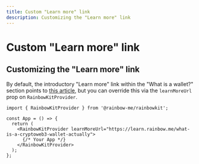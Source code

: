 ```yaml
---
title: Custom "Learn more" link
description: Customizing the "Learn more" link
---
```


# Custom "Learn more" link

## Customizing the "Learn more" link

By default, the introductory "Learn more" link within the "What is a wallet?" section points to [this article](https://learn.rainbow.me/what-is-a-cryptoweb3-wallet-actually), but you can override this via the `learnMoreUrl` prop on `RainbowKitProvider`.

```tsx
import { RainbowKitProvider } from '@rainbow-me/rainbowkit';

const App = () => {
  return (
    <RainbowKitProvider learnMoreUrl="https://learn.rainbow.me/what-is-a-cryptoweb3-wallet-actually">
      {/* Your App */}
    </RainbowKitProvider>
  );
};
```
